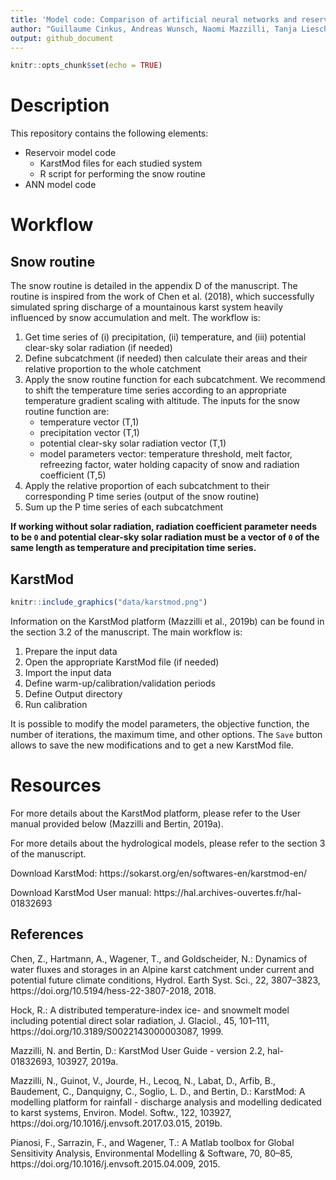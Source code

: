 ```yaml
---
title: 'Model code: Comparison of artificial neural networks and reservoir models for simulating karst spring discharge on five test sites in the Alpine and Mediterranean regions'
author: "Guillaume Cinkus, Andreas Wunsch, Naomi Mazzilli, Tanja Liesch, Zhao Chen, Nataša Ravbar, Joanna Doummar, Jaime Fernández-Ortega, Juan Antonio Barberá, Bartolomé Andreo, Nico Goldscheider and Hervé Jourde"
output: github_document
---
```


```r
knitr::opts_chunk$set(echo = TRUE)
```

# Description

This repository contains the following elements:

- Reservoir model code
    - KarstMod files for each studied system
    - R script for performing the snow routine 
- ANN model code

# Workflow

## Snow routine

The snow routine is detailed in the appendix D of the manuscript. The routine is inspired from the work of Chen et al. (2018), which successfully simulated spring discharge of a mountainous karst system heavily influenced by snow accumulation and melt. The workflow is:

1. Get time series of (i) precipitation, (ii) temperature, and (iii) potential clear-sky solar radiation (if needed)
2. Define subcatchment (if needed) then calculate their areas and their relative proportion to the whole catchment
3. Apply the snow routine function for each subcatchment. We recommend to shift the temperature time series according to an appropriate temperature gradient scaling with altitude. The inputs for the snow routine function are:
    - temperature vector (T,1)
    - precipitation vector (T,1)
    - potential clear-sky solar radiation vector (T,1)
    - model parameters vector: temperature threshold, melt factor, refreezing factor, water holding capacity of snow and radiation coefficient (T,5)
4. Apply the relative proportion of each subcatchment to their corresponding P time series (output of the snow routine)
5. Sum up the P time series of each subcatchment
  
**If working without solar radiation, radiation coefficient parameter needs to be `0` and potential clear-sky solar radiation must be a vector of `0` of the same length as temperature and precipitation time series.**

## KarstMod

```r
knitr::include_graphics("data/karstmod.png")
```

Information on the KarstMod platform (Mazzilli et al., 2019b) can be found in the section 3.2 of the manuscript. The main workflow is:

1. Prepare the input data
2. Open the appropriate KarstMod file (if needed)
3. Import the input data
4. Define warm-up/calibration/validation periods
5. Define Output directory
6. Run calibration

It is possible to modify the model parameters, the objective function, the number of iterations, the maximum time, and other options. The `Save` button allows to save the new modifications and to get a new KarstMod file.

# Resources

For more details about the KarstMod platform, please refer to the User manual provided below (Mazzilli and Bertin, 2019a).

For more details about the hydrological models, please refer to the section 3 of the manuscript.

Download KarstMod: https://sokarst.org/en/softwares-en/karstmod-en/

Download KarstMod User manual: https://hal.archives-ouvertes.fr/hal-01832693

## References

Chen, Z., Hartmann, A., Wagener, T., and Goldscheider, N.: Dynamics of water fluxes and storages in an Alpine karst catchment under current and potential future climate conditions, Hydrol. Earth Syst. Sci., 22, 3807–3823, https://doi.org/10.5194/hess-22-3807-2018, 2018.

Hock, R.: A distributed temperature-index ice- and snowmelt model including potential direct solar radiation, J. Glaciol., 45, 101–111, https://doi.org/10.3189/S0022143000003087, 1999.

Mazzilli, N. and Bertin, D.: KarstMod User Guide - version 2.2, hal-01832693, 103927, 2019a.

Mazzilli, N., Guinot, V., Jourde, H., Lecoq, N., Labat, D., Arfib, B., Baudement, C., Danquigny, C., Soglio, L. D., and Bertin, D.: KarstMod: A modelling platform for rainfall - discharge analysis and modelling dedicated to karst systems, Environ. Model. Softw., 122, 103927, https://doi.org/10.1016/j.envsoft.2017.03.015, 2019b.

Pianosi, F., Sarrazin, F., and Wagener, T.: A Matlab toolbox for Global Sensitivity Analysis, Environmental Modelling & Software, 70, 80–85, https://doi.org/10.1016/j.envsoft.2015.04.009, 2015.

